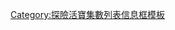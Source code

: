 {{Infobox Adventure Time season episode list
| season_number = 6
| start_year    = 2014
| end_year      = 2015
| start_date    = 2014年4月21日
| end_date      = 2015年6月5日
| episode_list  = 
<center>'''[[探險活寶 (第六季)|第六季]]集數列表'''</center>
#[[陰魔王的詭計/逃離惡魔城|陰魔王的詭計]]
#[[陰魔王的詭計/逃離惡魔城|逃離惡魔城]]
#[[複製二愣]]
#[[復仇之塔]]
#[[悲傷小丑]]
#[[蜂兒的魔力]]
#[[神奇食物鏈]]
#[[老皮迷失了]]
#[[什麼都想要的王子]]
#[[黑風姥姥再現]]
#[[雪比和雪尼]]
#[[金厲害長大了]]
#[[怪老子寂卜賽]]
#[[Princess Day]]
#[[善惡大對決]]
#[[老皮的身世之謎]]
#[[蒼蠅魔神仔]]
#[[老皮的異世界]]
#[[少年趴是你嗎？]]
#[[老皮來講古]]
#[[牙醫的秘密]]
#[[火焰王國冷吱吱]]
#[[睡衣派對大落跑]]
#[[魔法皇冠]]
#[[星空夢遊 (探險活寶)|星空夢遊]]
#[[邪惡小星星]]
#[[自私的阿丁]]
#[[白魑山歷險記]]
#[[暗黑汽水]]
#[[謎樣日記]]
#[[魔域大冒險 (探險活寶)|魔域大冒險]]
#[[好朋友在哪裡]]
#[[小明的任務]]
#[[脆片跟冰淇淋]]
#[[超級KUSO大會串]]
#[[宇宙貓頭鷹之戀]]
#[[Water Park Prank]]
#[[魔法哥的轉變]]
#[[甜蜜蜜SOP]]
#[[阿鵝的真面目]]
#[[阿丁大逃亡]]
#[[末日降臨]]
#[[彗星危機]]
}}<noinclude>[[Category:探險活寶集數列表信息框模板]]</noinclude>